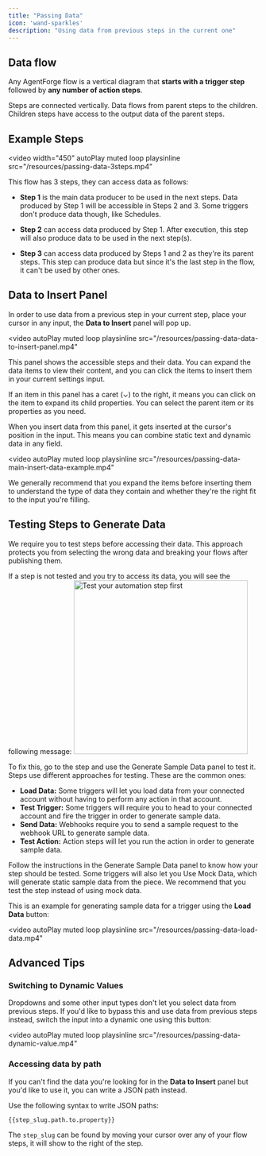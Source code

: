 ```yaml
---
title: "Passing Data"
icon: 'wand-sparkles'
description: "Using data from previous steps in the current one"
---
```


## Data flow

Any AgentForge flow is a vertical diagram that **starts with a trigger step** followed by **any number of action steps**.

Steps are connected vertically. Data flows from parent steps to the children. Children steps have access to the output data of the parent steps.

## Example Steps
<video width="450"
  autoPlay
  muted
  loop
  playsinline
  src="/resources/passing-data-3steps.mp4"
></video>

This flow has 3 steps, they can access data as follows:

- **Step 1** is the main data producer to be used in the next steps. Data produced by Step 1 will be accessible in Steps 2 and 3. Some triggers don't produce data though, like Schedules.

- **Step 2** can access data produced by Step 1. After execution, this step will also produce data to be used in the next step(s).

- **Step 3** can access data produced by Steps 1 and 2 as they're its parent steps. This step can produce data but since it's the last step in the flow, it can't be used by other ones.

## Data to Insert Panel

In order to use data from a previous step in your current step, place your cursor in any input, the **Data to Insert** panel will pop up.

<video 
  autoPlay
  muted
  loop
  playsinline
  src="/resources/passing-data-data-to-insert-panel.mp4"
></video>

This panel shows the accessible steps and their data. You can expand the data items to view their content, and you can click the items to insert them in your current settings input.

If an item in this panel has a caret (⌄) to the right, it means you can click on the item to expand its child properties. You can select the parent item or its properties as you need.

When you insert data from this panel, it gets inserted at the cursor's position in the input. This means you can combine static text and dynamic data in any field.

<video 
  autoPlay
  muted
  loop
  playsinline
  src="/resources/passing-data-main-insert-data-example.mp4"
></video>

We generally recommend that you expand the items before inserting them to understand the type of data they contain and whether they're the right fit to the input you're filling.

## Testing Steps to Generate Data

We require you to test steps before accessing their data. This approach protects you from selecting the wrong data and breaking your flows after publishing them.

If a step is not tested and you try to access its data, you will see the following message:
<img width="350" src="/resources/passing-data-test-step-first.png" alt="Test your automation step first" />

To fix this, go to the step and use the Generate Sample Data panel to test it. Steps use different approaches for testing. These are the common ones:

- **Load Data:** Some triggers will let you load data from your connected account without having to perform any action in that account.
- **Test Trigger:** Some triggers will require you to head to your connected account and fire the trigger in order to generate sample data.
- **Send Data:** Webhooks require you to send a sample request to the webhook URL to generate sample data.
- **Test Action:** Action steps will let you run the action in order to generate sample data.

Follow the instructions in the Generate Sample Data panel to know how your step should be tested. Some triggers will also let you Use Mock Data, which will generate static sample data from the piece. We recommend that you test the step instead of using mock data.

This is an example for generating sample data for a trigger using the **Load Data** button:

<video 
  autoPlay
  muted
  loop
  playsinline
  src="/resources/passing-data-load-data.mp4"
></video>

## Advanced Tips

### Switching to Dynamic Values

Dropdowns and some other input types don't let you select data from previous steps. If you'd like to bypass this and use data from previous steps instead, switch the input into a dynamic one using this button:

<video 
  autoPlay
  muted
  loop
  playsinline
  src="/resources/passing-data-dynamic-value.mp4"
></video>

### Accessing data by path

If you can't find the data you're looking for in the **Data to Insert** panel but you'd like to use it, you can write a JSON path instead.

Use the following syntax to write JSON paths:

`{{step_slug.path.to.property}}`

The `step_slug` can be found by moving your cursor over any of your flow steps, it will show to the right of the step.